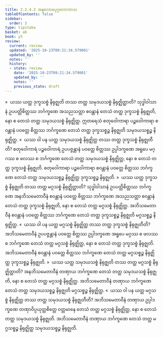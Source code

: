 ```yaml
---
title: 2.2.4.3 အနုလောမပုဂ္ဂလောကာသ
tableOfContents: false
sidebar:
  order: 3
type: tipitaka
basket: ab
book: y5
review:
  current: review
  updated: '2025-10-23T09:21:34.579001'
  updated_by: ''
  notes: ''
  history:
  - state: review
    date: '2025-10-23T09:21:34.579001'
    updated_by: ''
    notes: ''
    previous_state: draft
---
```



<ReviewStatus review={frontmatter.review} showDetails={true} />

<HypothesisAnnotation frontmatter={frontmatter} />

<DynamicBreadcrumb />

<Division number="109" book="y5" e="ch" v="33" p="240">

<Paragraph number="558" book="y5">
»  ယဿ ယတ္ထ ဒုက္ခသစ္စံ နိရုဇ္ဈတိ တဿ တတ္ထ သမုဒယသစ္စံ နိရုဇ္ဈိတ္ထာတိ?
</Paragraph>

<Paragraph number="559" book="y5">
သုဒ္ဓါဝါသာနံ ဥပပတ္တိစိတ္တဿ ဘင်္ဂက္ခဏေ အသညသတ္တာ စဝန္တာနံ တေသံ တတ္ထ ဒုက္ခသစ္စံ နိရုဇ္ဈတိ, နော စ တေသံ တတ္ထ သမုဒယသစ္စံ နိရုဇ္ဈိတ္ထ. ဣတရေသံ စတုဝေါကာရာ ပဉ္စဝေါကာရာ စဝန္တာနံ ပဝတ္တေ စိတ္တဿ ဘင်္ဂက္ခဏေ တေသံ တတ္ထ ဒုက္ခသစ္စဉ္စ နိရုဇ္ဈတိ သမုဒယသစ္စဉ္စ နိရုဇ္ဈိတ္ထ.
</Paragraph>

<Paragraph number="560" book="y5">
«  ယဿ ဝါ ပန ယတ္ထ သမုဒယသစ္စံ နိရုဇ္ဈိတ္ထ တဿ တတ္ထ ဒုက္ခသစ္စံ နိရုဇ္ဈတီတိ?
</Paragraph>

<Paragraph number="561" book="y5">
စတုဝေါကာရံ ပဉ္စဝေါကာရံ ဥပပဇ္ဇန္တာနံ ပဝတ္တေ စိတ္တဿ ဥပ္ပါဒက္ခဏေ အရူပေ မဂ္ဂဿ စ ဖလဿ စ ဘင်္ဂက္ခဏေ တေသံ တတ္ထ သမုဒယသစ္စံ နိရုဇ္ဈိတ္ထ, နော စ တေသံ တတ္ထ ဒုက္ခသစ္စံ နိရုဇ္ဈတိ. စတုဝေါကာရာ ပဉ္စဝေါကာရာ စဝန္တာနံ ပဝတ္တေ စိတ္တဿ ဘင်္ဂက္ခဏေ တေသံ တတ္ထ သမုဒယသစ္စဉ္စ နိရုဇ္ဈိတ္ထ ဒုက္ခသစ္စဉ္စ နိရုဇ္ဈတိ.
</Paragraph>

<Paragraph number="562" book="y5">
»  ယဿ ယတ္ထ ဒုက္ခသစ္စံ နိရုဇ္ဈတိ တဿ တတ္ထ မဂ္ဂသစ္စံ နိရုဇ္ဈိတ္ထာတိ?
</Paragraph>

<Paragraph number="563" book="y5">
သုဒ္ဓါဝါသာနံ ဥပပတ္တိစိတ္တဿ ဘင်္ဂက္ခဏေ အနဘိသမေတာဝီနံ စဝန္တာနံ ပဝတ္တေ စိတ္တဿ ဘင်္ဂက္ခဏေ အသညသတ္တာ စဝန္တာနံ တေသံ တတ္ထ ဒုက္ခသစ္စံ နိရုဇ္ဈတိ, နော စ တေသံ တတ္ထ မဂ္ဂသစ္စံ နိရုဇ္ဈိတ္ထ. အဘိသမေတာဝီနံ စဝန္တာနံ ပဝတ္တေ စိတ္တဿ ဘင်္ဂက္ခဏေ တေသံ တတ္ထ ဒုက္ခသစ္စဉ္စ နိရုဇ္ဈတိ မဂ္ဂသစ္စဉ္စ နိရုဇ္ဈိတ္ထ.
</Paragraph>

<Paragraph number="564" book="y5">
«  ယဿ ဝါ ပန ယတ္ထ မဂ္ဂသစ္စံ နိရုဇ္ဈိတ္ထ တဿ တတ္ထ ဒုက္ခသစ္စံ နိရုဇ္ဈတီတိ?
</Paragraph>

<Paragraph number="565" book="y5">
အဘိသမေတာဝီနံ ဥပပဇ္ဇန္တာနံ ပဝတ္တေ စိတ္တဿ ဥပ္ပါဒက္ခဏေ အရူပေ မဂ္ဂဿ စ ဖလဿ စ ဘင်္ဂက္ခဏေ တေသံ တတ္ထ မဂ္ဂသစ္စံ နိရုဇ္ဈိတ္ထ, နော စ တေသံ တတ္ထ ဒုက္ခသစ္စံ နိရုဇ္ဈတိ. အဘိသမေတာဝီနံ စဝန္တာနံ ပဝတ္တေ စိတ္တဿ ဘင်္ဂက္ခဏေ တေသံ တတ္ထ မဂ္ဂသစ္စဉ္စ နိရုဇ္ဈိတ္ထ ဒုက္ခသစ္စဉ္စ နိရုဇ္ဈတိ.
</Paragraph>

</Division>
<Division number="110" book="y5" e="ch" v="33" p="241">

<Paragraph number="566" book="y5">
»  ယဿ ယတ္ထ သမုဒယသစ္စံ နိရုဇ္ဈတိ တဿ တတ္ထ မဂ္ဂသစ္စံ နိရုဇ္ဈိတ္ထာတိ?
</Paragraph>

<Paragraph number="567" book="y5">
အနဘိသမေတာဝီနံ တဏှာယ ဘင်္ဂက္ခဏေ တေသံ တတ္ထ သမုဒယသစ္စံ နိရုဇ္ဈတိ, နော စ တေသံ တတ္ထ မဂ္ဂသစ္စံ နိရုဇ္ဈိတ္ထ. အဘိသမေတာဝီနံ တဏှာယ ဘင်္ဂက္ခဏေ တေသံ တတ္ထ သမုဒယသစ္စဉ္စ နိရုဇ္ဈတိ မဂ္ဂသစ္စဉ္စ နိရုဇ္ဈိတ္ထ.
</Paragraph>

<Paragraph number="568" book="y5">
«  ယဿ ဝါ ပန ယတ္ထ မဂ္ဂသစ္စံ နိရုဇ္ဈိတ္ထ တဿ တတ္ထ သမုဒယသစ္စံ နိရုဇ္ဈတီတိ?
</Paragraph>

<Paragraph number="569" book="y5">
အဘိသမေတာဝီနံ တဏှာယ ဥပ္ပါဒက္ခဏေ တဏှာဝိပ္ပယုတ္တစိတ္တေ ဝတ္တမာနေ တေသံ တတ္ထ မဂ္ဂသစ္စံ နိရုဇ္ဈိတ္ထ, နော စ တေသံ တတ္ထ သမုဒယသစ္စံ နိရုဇ္ဈတိ. အဘိသမေတာဝီနံ တဏှာယ ဘင်္ဂက္ခဏေ တေသံ တတ္ထ မဂ္ဂသစ္စဉ္စ နိရုဇ္ဈိတ္ထ သမုဒယသစ္စဉ္စ နိရုဇ္ဈတိ.
</Paragraph>
</Division>